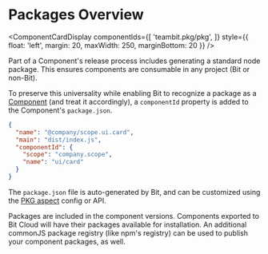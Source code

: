
# Packages Overview

<ComponentCardDisplay componentIds={[
  'teambit.pkg/pkg',
]} style={{ float: 'left', margin: 20, maxWidth: 250, marginBottom: 20 }} />

Part of a Component's release process includes generating a standard node package. This ensures components are consumable in any project (Bit or non-Bit).

To preserve this universality while enabling Bit to recognize a package as a [Component](/docs/components/component-overview) (and treat it accordingly), a `componentId` property is added to the Component's `package.json`.

```json
{
  "name": "@company/scope.ui.card",
  "main": "dist/index.js",
  "componentId": {
    "scope": "company.scope",
    "name": "ui/card"
  }
}
```

The `package.json` file is auto-generated by Bit, and can be customized using the [PKG aspect](https://bit.dev/teambit/pkg/pkg) config or API.

Packages are included in the component versions. Components exported to Bit Cloud will have their packages available for installation. An additional commonJS package registry (like npm's registry) can be used to publish your component packages, as well.
